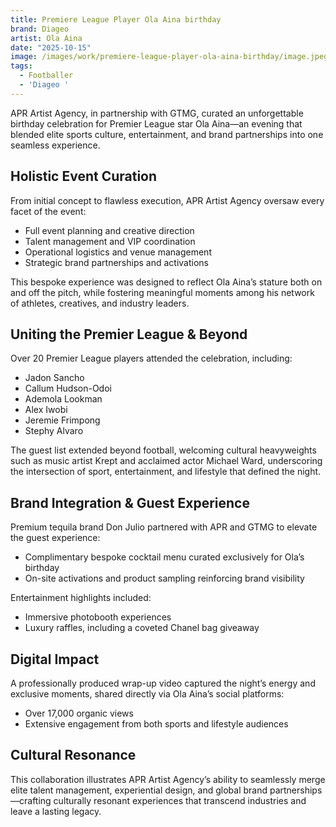 ```yaml
---
title: Premiere League Player Ola Aina birthday
brand: Diageo
artist: Ola Aina
date: "2025-10-15"
image: /images/work/premiere-league-player-ola-aina-birthday/image.jpeg
tags:
  - Footballer
  - 'Diageo '
---
```

APR Artist Agency, in partnership with GTMG, curated an unforgettable birthday celebration for Premier League star Ola Aina—an evening that blended elite sports culture, entertainment, and brand partnerships into one seamless experience.

## Holistic Event Curation

From initial concept to flawless execution, APR Artist Agency oversaw every facet of the event:

* Full event planning and creative direction
* Talent management and VIP coordination
* Operational logistics and venue management
* Strategic brand partnerships and activations

This bespoke experience was designed to reflect Ola Aina’s stature both on and off the pitch, while fostering meaningful moments among his network of athletes, creatives, and industry leaders.

## Uniting the Premier League & Beyond

Over 20 Premier League players attended the celebration, including:

* Jadon Sancho
* Callum Hudson-Odoi
* Ademola Lookman
* Alex Iwobi
* Jeremie Frimpong
* Stephy Alvaro

The guest list extended beyond football, welcoming cultural heavyweights such as music artist Krept and acclaimed actor Michael Ward, underscoring the intersection of sport, entertainment, and lifestyle that defined the night.

## Brand Integration & Guest Experience

Premium tequila brand Don Julio partnered with APR and GTMG to elevate the guest experience:

* Complimentary bespoke cocktail menu curated exclusively for Ola’s birthday
* On-site activations and product sampling reinforcing brand visibility

Entertainment highlights included:

* Immersive photobooth experiences
* Luxury raffles, including a coveted Chanel bag giveaway

## Digital Impact

A professionally produced wrap-up video captured the night’s energy and exclusive moments, shared directly via Ola Aina’s social platforms:

* Over 17,000 organic views
* Extensive engagement from both sports and lifestyle audiences

## Cultural Resonance

This collaboration illustrates APR Artist Agency’s ability to seamlessly merge elite talent management, experiential design, and global brand partnerships—crafting culturally resonant experiences that transcend industries and leave a lasting legacy.
